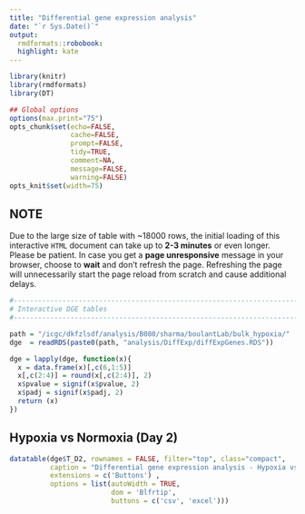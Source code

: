 ```yaml
---
title: "Differential gene expression analysis"
date: "`r Sys.Date()`"
output:
  rmdformats::robobook:
  highlight: kate
---
```

  
```r
library(knitr)
library(rmdformats)
library(DT)

## Global options
options(max.print="75")
opts_chunk$set(echo=FALSE,
               cache=FALSE,
               prompt=FALSE,
               tidy=TRUE,
               comment=NA,
               message=FALSE,
               warning=FALSE)
opts_knit$set(width=75)
```

## NOTE

Due to the large size of table with ~18000 rows, the initial loading of this interactive `HTML` document can take up to **2-3 minutes** or even longer. Please be patient. In case you get a **page unresponsive** message in your browser, choose to **wait** and don’t refresh the page. Refreshing the page will unnecessarily start the page reload from scratch and cause additional delays.


```r

#-------------------------------------------------------------------------------
# Interactive DGE tables
#-------------------------------------------------------------------------------

path = "/icgc/dkfzlsdf/analysis/B080/sharma/boulantLab/bulk_hypoxia/"
dge  = readRDS(paste0(path, "analysis/DiffExp/diffExpGenes.RDS"))

dge = lapply(dge, function(x){
  x = data.frame(x)[,c(6,1:5)]
  x[,c(2:4)] = round(x[,c(2:4)], 2)
  x$pvalue = signif(x$pvalue, 2)
  x$padj = signif(x$padj, 2)
  return (x)
})

```

## Hypoxia vs Normoxia (Day 2)

```r

datatable(dge$T_D2, rownames = FALSE, filter="top", class="compact",
          caption = "Differential gene expression analysis - Hypoxia vs Normoxia (Day 2)",
          extensions = c('Buttons') ,
          options = list(autoWidth = TRUE,
                         dom = 'Blfrtip',
                         buttons = c('csv', 'excel')))

```
